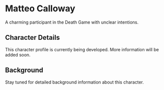 # Matteo Calloway

A charming participant in the Death Game with unclear intentions.

## Character Details

This character profile is currently being developed. More information will be added soon.

## Background

Stay tuned for detailed background information about this character.
